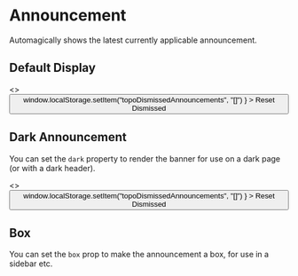 
# Announcement

Automagically shows the latest currently applicable announcement.

## Default Display

<Playground>
  <>
    <Announcement />
    <Button
      onClick={() =>
        window.localStorage.setItem("topoDismissedAnnouncements", "[]")
      }
    >
      Reset Dismissed
    </Button>
  </>
</Playground>

## Dark Announcement

You can set the `dark` property to render the banner for use on a dark page (or with a dark header).

<Playground>
  <>
    <Announcement dark />
    <Button
      onClick={() =>
        window.localStorage.setItem("topoDismissedAnnouncements", "[]")
      }
    >
      Reset Dismissed
    </Button>
  </>
</Playground>

## Box

You can set the `box` prop to make the announcement a box, for use in a sidebar etc.

<Playground iframe>
  <Announcement box maxWidth="sm" />
</Playground>
